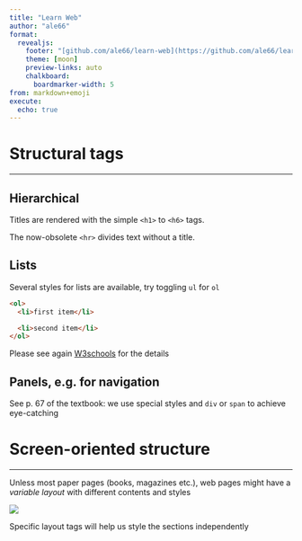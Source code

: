 ```yaml
---
title: "Learn Web"
author: "ale66"
format: 
  revealjs:
    footer: "[github.com/ale66/learn-web](https://github.com/ale66/learn-web)&nbsp;&nbsp;&nbsp;"
    theme: [moon]
    preview-links: auto
    chalkboard: 
      boardmarker-width: 5
from: markdown+emoji
execute:
  echo: true
---
```


# Structural tags


---

## Hierarchical

Titles are rendered with the simple ``<h1>`` to ``<h6>`` tags.

The now-obsolete ``<hr>`` divides text without a title.


## Lists

Several styles for lists are available, try toggling ``ul`` for ``ol``

```html
<ol>
  <li>first item</li>

  <li>second item</li>
</ol>
```

Please see again [W3schools](https://www.w3schools.com/html/html_lists.asp) for the details


## Panels, e.g. for navigation 

See p. 67 of the textbook: we use special styles and ``div`` or ``span`` to achieve eye-catching



# Screen-oriented structure


---

Unless most paper pages (books, magazines etc.), web pages might have a *variable layout* with different contents and styles

![](https://assets.htmlgoodies.com/uploads/2021/04/stylingblocks.png)

Specific layout tags will help us style the sections independently


